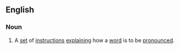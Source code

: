 ==English==

===Noun===
{{en-noun2|'''[[pronunciation]] [[guide]]'''|'''[[pronunciation guides]]'''}}
#{{countable}} A [[set]] of [[instruction]]s [[explain]]ing how a [[word]] is to be [[pronounce]]d.